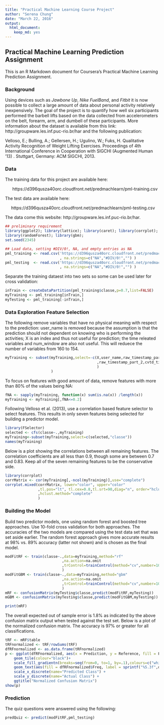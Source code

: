 ```yaml
---
title: "Practical Machine Learning Course Project"
author: "Serena Chung"
date: "March 22, 2016"
output: 
  html_document: 
    keep_md: yes
---
```


##  Practical Machine Learning Prediction Assignment

This is an R Markdown document for Coursera's Practical Machine Learning Prediction Assignment.

### Background

Using devices such as *Jawbone Up*, *Nike FuelBand*, and *Fitbit* it is now possible to collect a large amount of data about personal activity relatively inexpensively. The goal of the project is to quantify how well six participants performed the barbell lifts based on the data collected from accelerometers on the belt, forearm, arm, and dumbell of these participants. More information about the dataset is available from this link: http://groupware.les.inf.puc-rio.br/har and the following publication:

Velloso, E.; Bulling, A.; Gellersen, H.; Ugulino, W.; Fuks, H. Qualitative Activity Recognition of Weight Lifting Exercises. Proceedings of 4th International Conference in Cooperation with SIGCHI (Augmented Human '13) . Stuttgart, Germany: ACM SIGCHI, 2013.

### Data

The training data for this project are available here:

&nbsp;&nbsp; &nbsp;&nbsp; https://d396qusza40orc.cloudfront.net/predmachlearn/pml-training.csv

The test data are available here:

&nbsp;&nbsp;&nbsp;&nbsp; https://d396qusza40orc.cloudfront.net/predmachlearn/pml-testing.csv

The data come this website: http://groupware.les.inf.puc-rio.br/har.

```r
## preliminary requirement
library(ggplot2); library(lattice); library(caret); library(corrplot);
library(randomForest); library(gbm);
set.seed(2345)
```

```r
## Load data, setting #DIV/0!, NA, and empty entries as NA
pml_training <- read.csv('https://d396qusza40orc.cloudfront.net/predmachlearn/pml-training.csv'
                         , na.strings=c("NA","#DIV/0!","") )
pml_testing  <- read.csv('https://d396qusza40orc.cloudfront.net/predmachlearn/pml-testing.csv'
                         , na.strings=c("NA","#DIV/0!","") )
```

Separate the training dataest into two sets so some can be used later for cross validation:
```r
inTrain <- createDataPartition(pml_training$classe,p=0.7,list=FALSE)
myTraining <- pml_training[inTrain,] 
myTesting <- pml_training[-inTrain,] 
```

### Data Exploration Feature Selection

The following remove variables that have no physical meaning with respect to the prediction:  user_name is removed because the assumption is that the prediction should not dependent on knowing who is performing the activities; X is an index and thus not useful for prediction; the time releated variables and num_window are also not useful.  This will reduece the number of variables from 160 to 154.
```r
myTraining <- subset(myTraining,select=-c(X,user_name,raw_timestamp_part_1
                                          ,raw_timestamp_part_2,cvtd_timestamp,num_window
                                          )
                     )
```

To focus on features with good amount of data, remove features with more than 80% of the values being NA:
```r
fNA <- sapply(myTraining, function(x) sum(is.na(x)) /length(x))
myTraining <- myTraining[,fNA<=0.2]
```

Following Velloso et al. (2013), use a correlation based feature selector to select features.
This results in only seven features being selected for building a predictor model.
```r
library(FSelector)
selected <- cfs(classe~.,myTraining)
myTraining<-subset(myTraining,select=c(selected,"classe")) 
names(myTraining)
```

Below is a plot showing the correlations between all remaining features. The correlation coefficients are all less than 0.9, though some are between 0.7 and 0.83. Keep all of the seven remaining features to be the conservative side.
```r
library(corrplot)
corrMatrix <- cor(myTraining[,-ncol(myTraining)],use="complete")
corrplot.mixed(corrMatrix, lower="color", upper="color"
               ,tl.pos="lt", tl.cex=0.8,tl.srt=90,diag="n", order="hclust"
               ,hclust.method="complete"
               )
```

### Building the Model

Build two predictor models, one using random forest and boosted tree approaches. Use 10-fold cross validation for both approaches.  The accuracies of the two models are compared using the test data set that was set aside earlier. The random forest approach gives more accurate results at 98% vs. 89% accuracy (latter not shown) and is chosen as the final model.  
```r
modFitRF <- train(classe~.,data=myTraining,method="rf"
                          ,na.action=na.omit
                          ,trControl=trainControl(method="cv",number=10)
                          )
modFitGBM <- train(classe~.,data=myTraining,method="gbm"
                          ,na.action=na.omit
                          ,trControl=trainControl(method="cv",number=10)
                          )
mRF <- confusionMatrix(myTesting$classe,predict(modFitRF,myTesting))
mGBM <- confusionMatrix(myTesting$classe,predict(modFitGBM,myTesting))
```

```r
print(mRF)
```

The overall expected out of sample error is 1.8% as indicated by the above confusion matrix output when tested against the test set.  Below is a plot of the normalized confusion matrix.  The accuracy is 97% or greater for all classifications. 
```r
tRF <- mRF$table
tRFnormalized <- tRF/rowSums(tRF)
dfRFnormalized <- as.data.frame(tRFnormalized)
p <- ggplot(dfRFnormalized, aes(x = Prediction, y = Reference, fill = Freq)) +
    geom_tile(colour="black")+
    scale_fill_gradientn(breaks=seq(from=0, to=1, by=.1),colours=c("white","yellow","red")) +
    geom_text(aes(fill = dfRFnormalized$Freq, label = sprintf("%5.3f",dfRFnormalized$Freq)))+
    scale_x_discrete(name="Predicted Class") +
    scale_y_discrete(name="Actual Class") +
    ggtitle("Normalized Confusion Matrix")
show(p)
```


### Prediction

The quiz questions were answered using the following:
```r
predQuiz <- predict(modFitRF,pml_testing)
```

